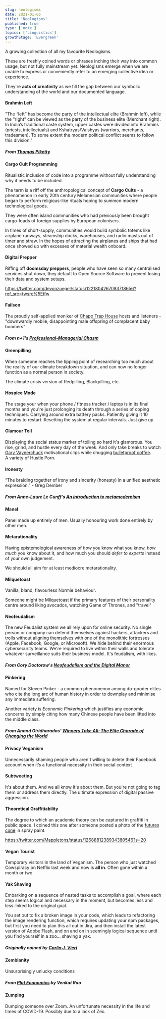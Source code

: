 ```yaml
---
slug: neologisms
date: 2021-01-05
title: 'Neologisms'
published: true
type: ['note']
topics: ['Linguistics']
growthStage: 'Evergreen'
---
```


A growing collection of all my favourite Neologisms.

These are freshly coined words or phrases inching their way into common usage, but not fully mainstream yet.  Neologisms emerge when we are unable to express or conveniently refer to an emerging collective idea or experience.  

They're **acts of creativity** as we fill the gap between our symbolic understanding of the world and our documented language.


<SimpleCard width="780px">

#### Brahmin Left

"The “left” has become the party of the intellectual elite (Brahmin left), while the “right” can be viewed as the party of the business elite (Merchant right). In India’s traditional caste system, upper castes were divided into Brahmins (priests, intellectuals) and Kshatryas/Vaishyas (warriors, merchants, tradesmen). To some extent the modern political conflict seems to follow this division."

##### From <a href="http://piketty.pse.ens.fr/files/Piketty2018.pdf">Thomas Piketty </a>

</SimpleCard>

<SimpleCard width="780px">

#### Cargo Cult Programming

Ritualistic inclusion of code into a programme without fully understanding why it needs to be included.

The term is a riff off the anthropological concept of **Cargo Cults** - a phenomenon in early 20th century Melanesian communities where people began to perform religious-like rituals hoping to summon modern technological goods. 

They were often island communities who had previously been brought cargo-loads of foreign supplies by European colonisers.

In times of short-supply, communities would build symbolic totems like airplane runways, steamship docks, warehouses, and radio masts out of timer and straw. In the hopes of attracting the airplanes and ships that had once showed up with excesses of material wealth onboard.

</SimpleCard>

<SimpleCard width="780px">

#### Digital Prepper

Riffing off **doomsday preppers**, people who have seen so many centralised services shut down, they default to Open Source Software to prevent losing their data and system setups.

https://twitter.com/devonzuegel/status/1221804267083718656?ref_src=twsrc%5Etfw

</SimpleCard>


<SimpleCard width="780px">

#### Failson

The proudly self-applied moniker of <a href="https://en.wikipedia.org/wiki/Chapo_Trap_House">Chapo Trap House</a> hosts and listeners - "downwardly mobile, disappointing male offspring of complacent baby boomers"

##### From n+1's <a href="https://nplusonemag.com/online-only/online-only/professional-managerial-chasm/">Professional-Managerial Chasm</a>

</SimpleCard>

<SimpleCard width="780px">

#### Greenpilling

When someone reaches the tipping point of researching too much about the reality of our climate breakdown situation, and can now no longer function as a normal person in society.

The climate crisis version of Redpilling, Blackpilling, etc. 

</SimpleCard>

<SimpleCard width="780px">

#### Hospice Mode

The stage your when your phone / fitness tracker / laptop is in its final months and you're just prolonging its death through a series of coping techniques. Carrying around extra battery packs. Patiently giving it 10 minutes to restart. Resetting the system at regular intervals. Just give up.

</SimpleCard>

<SimpleCard width="780px">

#### Glamour Toil

Displaying the social status marker of toiling so hard it's glamorous. You rise, grind, and hustle every day of the week. And only take breaks to watch <a href="https://www.youtube.com/watch?v=PIJElPStJpg">Gary Vaynerchuck</a> motivational clips while chugging <a href="https://www.bulletproof.com/recipes/bulletproof-diet-recipes/bulletproof-coffee-recipe/">bulletproof coffee</a>.  
A variety of Hustle Porn. 

</SimpleCard>

<SimpleCard width="780px">

#### Ironesty

“The braiding together of irony and sincerity (honesty) in a unified aesthetic expression.” - Greg Dember

##### From Anne-Laure Le Cunff's <a href="https://nesslabs.com/metamodernism">An introduction to metamodernism</a>

</SimpleCard>

<SimpleCard width="780px">

#### Manel

Panel made up entirely of men. Usually honouring work done entirely by other men. 

</SimpleCard>

<SimpleCard width="780px">

#### Metarationality

Having epistemological awareness of _how_ you know what you know, _how much_ you know about it, and how much you should _defer to experts_ instead of your own judgement.

We should all aim for at least mediocre metarationality.

</SimpleCard>


<SimpleCard width="780px">

#### Milquetoast

Vanilla, bland, flavourless Normie behaviour.

Someone might be Milquetoast if the primary features of their personality centre around liking avocados, watching Game of Thrones, and "travel"

</SimpleCard>

<SimpleCard width="780px">

#### Neofeudalism

The new Feudalist system we all rely upon for online security. No single person or company can defend themselves against hackers, attackers and trolls without aligning themselves with one of the monolithic fortresses (Apple, Facebook, Google, or Microsoft). We hide behind their enormous cybersecurity teams. We're required to live within their walls and tolerate whatever surveillance suits their business model. It's feudalism, with likes.

##### From Cory Doctorow's <a href="https://locusmag.com/2021/01/cory-doctorow-neofeudalism-and-the-digital-manor/">Neofeudalism and the Digital Manor</a>

</SimpleCard>


<SimpleCard width="780px">

#### Pinkering

Named for Steven Pinker - a common phenomenon among do-gooder elites who cite the long arc of human history in order to downplay and minimise any immediate suffering.

Another variety is _Economic Pinkering_ which justifies any economic concerns by simply citing how many Chinese people have been lifted into the middle class.

##### From Anand Giridharadas' <a href='https://en.wikipedia.org/wiki/Winners_Take_All:_The_Elite_Charade_of_Changing_the_World'>Winners Take All: The Elite Charade of Changing the World</a>

</SimpleCard>

<SimpleCard width="780px">

#### Privacy Veganism

Unnecessarily shaming people who aren't willing to delete their Facebook account when it’s a functional necessity in their social context

</SimpleCard>

<SimpleCard width="780px">

#### Subtweeting

It's about them. And we all know it's about them.
But you're not going to tag them or address them directly. The ultimate expression of digital passive aggression.

</SimpleCard>

<SimpleCard width="780px">

#### Theoretical Graffitiability

The degree to which an academic theory can be captured in graffiti in public space. I coined this one after someone posted a photo of the <a href="https://sjef.nu/theory-of-change-and-the-futures-cone/">futures cone</a> in spray paint.

https://twitter.com/Mappletons/status/1268881238934380546?s=20

</SimpleCard>

<SimpleCard width="780px">

#### Vegan Tourist

Temporary visitors in the land of Veganism. The person who just watched Cowspiracy on Netflix last week and now is __all in__. Often gone within a month or two.

</SimpleCard>

<SimpleCard width="780px">

#### Yak Shaving

Embarking on a sequence of nested tasks to accomplish a goal, where each step seems logical and necessary in the moment, but becomes less and less linked to the original goal.

You set out to fix a broken image in your code, which leads to refactoring the image rendering function, which requires updating your npm packages, but first you need to plan this all out in Jira, and then install the latest version of Adobe Flash, and on and on in seemingly logical sequence until you find yourself in a zoo... shaving a yak.

##### Originally coined by <a href="https://projects.csail.mit.edu/gsb/old-archive/gsb-archive/gsb2000-02-11">Carlin J. Vieri</a>

</SimpleCard>

<SimpleCard width="780px">

#### Zemblanity

Unsurprisingly unlucky conditions

##### From <a href="https://www.ribbonfarm.com/2020/03/09/plot-economics/">Plot Economics</a> by Venkat Rao

</SimpleCard>

<SimpleCard width="780px">

#### Zumping

Dumping someone over Zoom. An unfortunate necessity in the life and times of COVID-19.
Possibly due to a lack of Zex.

</SimpleCard>